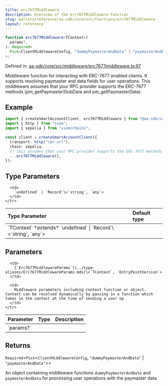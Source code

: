 ```yaml
---
title: erc7677Middleware
description: Overview of the erc7677Middleware function
slug: wallets/reference/aa-sdk/core/src/functions/erc7677Middleware
layout: reference
---
```


```ts
function erc7677Middleware<TContext>(
  params?,
): Required<
  Pick<ClientMiddlewareConfig, "dummyPaymasterAndData" | "paymasterAndData">
>;
```

Defined in: [aa-sdk/core/src/middleware/erc7677middleware.ts:97](https://github.com/alchemyplatform/aa-sdk/blob/5b9429f0f16dcd4ff822527b8de589e19e88faa7/aa-sdk/core/src/middleware/erc7677middleware.ts#L97)

Middleware function for interacting with ERC-7677 enabled clients. It supports resolving paymaster and data fields for user operations.
This middleware assumes that your RPC provider supports the ERC-7677 methods (pm_getPaymasterStubData and pm_getPaymasterData).

## Example

```ts
import { createSmartAccountClient, erc7677Middleware } from "@aa-sdk/core";
import { http } from "viem";
import { sepolia } from "viem/chains";

const client = createSmartAccountClient({
  transport: http("rpc-url"),
  chain: sepolia,
  // this assumes that your RPC provider supports the ERC-7677 methods AND takes no context
  ...erc7677Middleware(),
});
```

## Type Parameters

<table>
  <thead>
    <tr>
      <th align="left">Type Parameter</th>
      <th align="left">Default type</th>
    </tr>
  </thead>

  <tbody>
    <tr>
      <td>
        `TContext` *extends* `undefined` | `Record`\<`string`, `any`>
      </td>

      <td>
        `undefined` | `Record`\<`string`, `any`>
      </td>
    </tr>

  </tbody>
</table>

## Parameters

<table>
  <thead>
    <tr>
      <th align="left">Parameter</th>
      <th align="left">Type</th>
      <th align="left">Description</th>
    </tr>
  </thead>

  <tbody>
    <tr>
      <td>
        `params?`
      </td>

      <td>
        [`Erc7677MiddlewareParams`](../type-aliases/Erc7677MiddlewareParams.mdx)\<`TContext`, `EntryPointVersion`>
      </td>

      <td>
        Middleware parameters including context function or object. Context can be resolved dynamically by passing in a function which takes in the context at the time of sending a user op
      </td>
    </tr>

  </tbody>
</table>

## Returns

`Required`\<`Pick`\<`ClientMiddlewareConfig`, `"dummyPaymasterAndData"` | `"paymasterAndData"`>>

An object containing middleware functions `dummyPaymasterAndData` and `paymasterAndData` for processing user operations with the paymaster data
